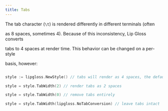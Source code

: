 ```yaml
---
title: Tabs
---
```



The tab character (`\t`) is rendered differently in different terminals (often

as 8 spaces, sometimes 4). Because of this inconsistency, Lip Gloss converts

tabs to 4 spaces at render time. This behavior can be changed on a per-style

basis, however:



```go

style := lipgloss.NewStyle() // tabs will render as 4 spaces, the default

style = style.TabWidth(2) // render tabs as 2 spaces

style = style.TabWidth(0) // remove tabs entirely

style = style.TabWidth(lipgloss.NoTabConversion) // leave tabs intact

```
